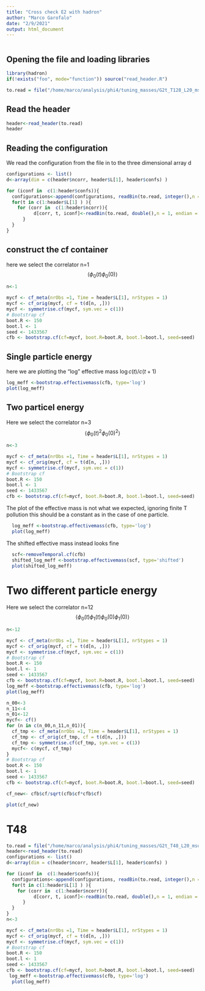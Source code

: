 ```yaml
---
title: "Cross check E2 with hadron"
author: "Marco Garofalo"
date: "2/9/2021"
output: html_document
---
```


```r

```

## Opening the file and loading libraries

```r
library(hadron)
if(!exists("foo", mode="function")) source("read_header.R")

to.read = file("/home/marco/analysis/phi4/tuning_masses/G2t_T128_L20_msq0-4.925000_msq1-4.850000_l02.500000_l12.500000_mu5.000000_g0.000000_rep0_merged_bin10000", "rb")

```

## Read the header

```r
header<-read_header(to.read)
header
```

## Reading the configuration 

We read the configuration from the file in to the three dimensional array d

```r
configurations <- list()
d<-array(dim = c(header$ncorr, header$L[1], header$confs) )

for (iconf in  c(1:header$confs)){
  configurations<-append(configurations, readBin(to.read, integer(),n = 1, endian = "little"))
  for(t in c(1:header$L[1] ) ){
    for (corr in  c(1:header$ncorr)){
          d[corr, t, iconf]<-readBin(to.read, double(),n = 1, endian = "little")
      }
  }
}
```

## construct the cf container



here we select the correlator n=1
$$\langle \phi_0(t) \phi_0(0)\rangle$$

 
```r
n<-1

mycf <- cf_meta(nrObs =1, Time = header$L[1], nrStypes = 1)
mycf <- cf_orig(mycf, cf = t(d[n, ,]))
mycf <- symmetrise.cf(mycf, sym.vec = c(1))
# Bootstrap cf
boot.R <- 150
boot.l <- 1
seed <- 1433567
cfb <- bootstrap.cf(cf=mycf, boot.R=boot.R, boot.l=boot.l, seed=seed)


```


## Single particle energy

here we are plotting the "log" effective mass $\log c(t)/c(t+1)$
```r


log_meff <-bootstrap.effectivemass(cfb, type='log')
plot(log_meff)

```

## Two particel energy

 Here we select the correlator n=3 
 $$
 \langle\phi_0(t)^2 \phi_0(0)^2 \rangle
 $$
```r
n<-3

mycf <- cf_meta(nrObs =1, Time = header$L[1], nrStypes = 1)
mycf <- cf_orig(mycf, cf = t(d[n, ,]))
mycf <- symmetrise.cf(mycf, sym.vec = c(1))
# Bootstrap cf
boot.R <- 150
boot.l <- 1
seed <- 1433567
cfb <- bootstrap.cf(cf=mycf, boot.R=boot.R, boot.l=boot.l, seed=seed)

```

The plot of the effective mass is not what we expected, ignoring finite T pollution this should be a constant as in the case of one particle.

```r
  log_meff <-bootstrap.effectivemass(cfb, type='log')
  plot(log_meff)
```

The shifted effective mass instead looks fine

```r
  scf<-removeTemporal.cf(cfb)
  shifted_log_meff <-bootstrap.effectivemass(scf, type='shifted')
  plot(shifted_log_meff)
```


# Two different particle energy 

 Here we select the correlator n=12
 $$
 \langle\phi_0(t)\phi_1(t) \phi_0(0)\phi_1(0) \rangle   
 $$
```r
n<-12

mycf <- cf_meta(nrObs =1, Time = header$L[1], nrStypes = 1)
mycf <- cf_orig(mycf, cf = t(d[n, ,]))
mycf <- symmetrise.cf(mycf, sym.vec = c(1))
# Bootstrap cf
boot.R <- 150
boot.l <- 1
seed <- 1433567
cfb <- bootstrap.cf(cf=mycf, boot.R=boot.R, boot.l=boot.l, seed=seed)
log_meff <-bootstrap.effectivemass(cfb, type='log')
plot(log_meff)

```


```r
n_00<-3
n_11<-4
n_01<-12
mycf<- cf()
for (n in c(n_00,n_11,n_01)){
  cf_tmp <- cf_meta(nrObs =1, Time = header$L[1], nrStypes = 1)
  cf_tmp <- cf_orig(cf_tmp, cf = t(d[n, ,]))
  cf_tmp <- symmetrise.cf(cf_tmp, sym.vec = c(1))
  mycf<- c(mycf, cf_tmp)
}
# Bootstrap cf
boot.R <- 150
boot.l <- 1
seed <- 1433567
cfb <- bootstrap.cf(cf=mycf, boot.R=boot.R, boot.l=boot.l, seed=seed)

cf_new<- cfb$cf/sqrt(cfb$cf*cfb$cf)

plot(cf_new)

```


# T48

```r

to.read = file("/home/marco/analysis/phi4/tuning_masses/G2t_T48_L20_msq0-4.925000_msq1-4.850000_l02.500000_l12.500000_mu5.000000_g0.000000_rep1_bin10000", "rb")
header<-read_header(to.read)
configurations <- list()
d<-array(dim = c(header$ncorr, header$L[1], header$confs) )

for (iconf in  c(1:header$confs)){
  configurations<-append(configurations, readBin(to.read, integer(),n = 1, endian = "little"))
  for(t in c(1:header$L[1] ) ){
    for (corr in  c(1:header$ncorr)){
          d[corr, t, iconf]<-readBin(to.read, double(),n = 1, endian = "little")
      }
  }
}
n<-3

mycf <- cf_meta(nrObs =1, Time = header$L[1], nrStypes = 1)
mycf <- cf_orig(mycf, cf = t(d[n, ,]))
mycf <- symmetrise.cf(mycf, sym.vec = c(1))
# Bootstrap cf
boot.R <- 150
boot.l <- 1
seed <- 1433567
cfb <- bootstrap.cf(cf=mycf, boot.R=boot.R, boot.l=boot.l, seed=seed)
 log_meff <-bootstrap.effectivemass(cfb, type='log')
  plot(log_meff)


```
